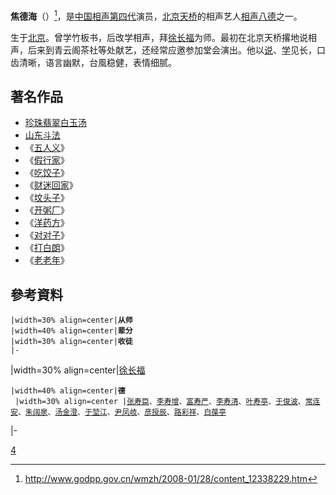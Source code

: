 {{相声小品演员
|姓名 = 焦德海
|类型 = 曲艺家
|图片 = 
|图片尺寸 = 
|图片简介 = 
|本名 = 
|外文名 = 
|外文 = 
|罗马拼音 = 
|英文名 = 
|昵称 = 
|其他艺名 = 
|国籍 = {{CHN-1928}}
|民族 = [[汉族|汉族]]
|籍贯 = 
|出生日期 = 1878年
|出生地点 = {{QING-1862}}[[顺天府|顺天府]]
|逝世日期 = {{death date and age|1935|7|31|1878}}
|逝世地点 = {{ROC-1928}}[[北平市|北平市]]
|职业 = [[竹板书|竹板书艺人]]、[[相声|相声演员]]
|语言 = [[汉语|汉语]]
|教育程度 = 
|母校 = 
|宗教信仰 = 
|配偶 = 
|儿女 = 
|父母 = 
|亲属 = 
|音乐类型 = 
|演奏乐器 = 
|出道地点 = 
|出道日期 = 
|出道作 = 
|代表作 = 《[[珍珠翡翠白玉汤|珍珠翡翠白玉汤]]》
|著名角色 = 
|活跃年代 = 清末民初
|唱片公司 = 
|经纪公司 = 
|签名 = 
|签名大小 = 
|签名替代 = 
|网站 = 
|相关团体 = 
|module = {{Crosstalk actor master-apprentice relation module
  |师承 = [[徐长福|徐长福]]
  |世代 = 四
  |辈分 = 德
  |徒弟 = {{ubl|[[张寿臣|张寿臣]]、[[李寿增|李寿增]]|[[富寿严|富寿严]]、[[李寿清|李寿清]]|[[叶寿亭|叶寿亭]]、[[于俊波|于俊波]]|[[常连安|常连安]]、[[朱阔泉|朱阔泉]]|[[汤金澄|汤金澄]]、[[于堃江|于堃江]]|[[尹凤岐|尹凤岐]]、[[彦授辰|彦授辰]]|[[路彩祥|路彩祥]]、[[白葆亭|白葆亭]]}}
  }}
|IMDb = 
|现任成员 = 
|过往成员 = 
|著名乐器 = 
|奖项 = 
}}
'''焦德海'''（{{bd|1878年||1935年|7月31日}}）<ref>http://www.godpp.gov.cn/wmzh/2008-01/28/content_12338229.htm</ref>，是[[中国|中国]][[相声|相声]][[相声演员师承关系|第四代]]演员，[[北京天桥|北京天桥]]的相声艺人[[相声八德|相声八德]]之一。

生于[[北京|北京]]。曾学竹板书，后改学相声，拜[[徐长福|徐长福]]为师。最初在北京天桥撂地说相声，后来到青云阁茶社等处献艺，还经常应邀参加堂会演出。他以[[说|说]]、[[学|学]]见长，口齿清晰，语言幽默，台風稳健，表情细腻。

==著名作品==
*[[珍珠翡翠白玉汤|珍珠翡翠白玉汤]]
*[[山东斗法|山东斗法]]
*《[[五人义|五人义]]》
*《[[假行家|假行家]]》
*《[[吃饺子|吃饺子]]》
*《[[财迷回家|财迷回家]]》
*《[[坟头子|坟头子]]》
*《[[开粥厂|开粥厂]]》
*《[[洋药方|洋药方]]》
*《[[对对子|对对子]]》
*《[[打白朗|打白朗]]》
*《[[老老年|老老年]]》

==參考資料==
{{reflist}}

{{start box}}
 |width=30% align=center|'''从师'''
 |width=40% align=center|'''辈分'''
 |width=30% align=center|'''收徒'''
 |-
|width=30% align=center|[[徐长福|徐长福]]
 |width=40% align=center|'''德'''<br />
 |width=30% align=center |[[张寿臣|张寿臣]]、[[李寿增|李寿增]]、[[富寿严|富寿严]]、[[李寿清|李寿清]]、[[叶寿亭|叶寿亭]]、[[于俊波|于俊波]]、[[常连安|常连安]]、[[朱阔泉|朱阔泉]]、[[汤金澄|汤金澄]]、[[于堃江|于堃江]]、[[尹凤岐|尹凤岐]]、[[彦授辰|彦授辰]]、[[路彩祥|路彩祥]]、[[白葆亭|白葆亭]]
|-
{{end box}}

[[Category:相声演员|4]]